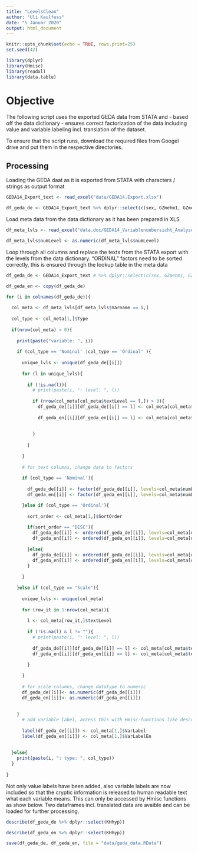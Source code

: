 ```yaml
---
title: "LevelsClean"
author: "Uli Kaulfuss"
date: "5 Januar 2020"
output: html_document
---
```


```r

knitr::opts_chunk$set(echo = TRUE, rows.print=25)
set.seed(42)

library(dplyr)
library(Hmisc)
library(readxl)
library(data.table)
```

# Objective

The following script uses the exported GEDA data from STATA and - based off the data dictionary - ensures correct factorization of the data including value and variable labeling incl. translation of the dataset.

To ensure that the script runs, download the required files from Googel drive and put them in the respective directories. 

## Processing

Loading the GEDA daat as it is exported from STATA with characters / strings as output format

```r

GEDA14_Export_text <- read_excel("data/GEDA14.Export.xlsx")

df_geda_de <- GEDA14_Export_text %>% dplyr::select(c(sex, GZmehm1, GZmehm3C, PAgroe))
```

Load meta data from the data dictionary as it has been prepared in XLS

```r
df_meta_lvls <- read_excel("data.doc/GEDA14_Variablenuebersicht_Analyse.xlsx", sheet='levels')

df_meta_lvls$numLevel <- as.numeric(df_meta_lvls$numLevel)

```

Loop through all columns and replace the texts from the STATA export with the levels from the data dictionary. "ORDINAL" factors need to be sorted correctly, this is ensured through the lookup table in the meta data

```r
df_geda_de <- GEDA14_Export_text # %>% dplyr::select(c(sex, GZmehm1, GZmehm3C, PAgroe, IAarzt1B4w))

df_geda_en <- copy(df_geda_de)

for (i in colnames(df_geda_de)){
  
  col_meta <- df_meta_lvls[df_meta_lvls$Varname == i,]
  
  col_type <- col_meta[1,]$Type
  
  if(nrow(col_meta) > 0){
    
    print(paste("variable: ", i))
    
    if (col_type == 'Nominal' |col_type == 'Ordinal' ){
      
      unique_lvls <- unique(df_geda_de[[i]])
      
      for (l in unique_lvls){
        
        if (!is.na(l)){
          # print(paste(i, ": level: ", l))
          
          if (nrow(col_meta[col_meta$textLevel == l,]) > 0){
            df_geda_de[[i]][df_geda_de[[i]] == l] <- col_meta[col_meta$textLevel == l,]$numLevel
            
            df_geda_en[[i]][df_geda_en[[i]] == l] <- col_meta[col_meta$textLevel == l,]$numLevel
            
            
          }
          
        }
        
      }
      
      # for text columns, change data to factors 
      
      if (col_type == 'Nominal'){
        
        df_geda_de[[i]] <- factor(df_geda_de[[i]], levels=col_meta$numLevel, labels=col_meta$textLevel)
        df_geda_en[[i]] <- factor(df_geda_en[[i]], levels=col_meta$numLevel, labels=col_meta$textLabelEn)

      }else if (col_type == 'Ordinal'){
        
        sort_order <- col_meta[1,]$SortOrder
        
        if(sort_order == "DESC"){
          df_geda_de[[i]] <- ordered(df_geda_de[[i]], levels=col_meta[order(-col_meta$numLevel),]$numLevel, labels=col_meta[order(-col_meta$numLevel),]$textLevel)
          df_geda_en[[i]] <- ordered(df_geda_en[[i]], levels=col_meta[order(-col_meta$numLevel),]$numLevel, labels=col_meta[order(-col_meta$numLevel),]$textLabelEn)
          
        }else{
          df_geda_de[[i]] <- ordered(df_geda_de[[i]], levels=col_meta[order(col_meta$numLevel),]$numLevel, labels=col_meta[order(col_meta$numLevel),]$textLevel)
          df_geda_en[[i]] <- ordered(df_geda_en[[i]], levels=col_meta[order(col_meta$numLevel),]$numLevel, labels=col_meta[order(col_meta$numLevel),]$textLabelEn)
        }
        
      }
      
    }else if (col_type == "Scale"){
      
      unique_lvls <- unique(col_meta)
      
      for (row_it in 1:nrow(col_meta)){
        
        l <- col_meta[row_it,]$textLevel
        
        if (!is.na(l) & l != ""){
          # print(paste(i, ": level: ", l))
        
          df_geda_de[[i]][df_geda_de[[i]] == l] <- col_meta[col_meta$textLevel == l,]$numLevel
          df_geda_en[[i]][df_geda_en[[i]] == l] <- col_meta[col_meta$textLevel == l,]$numLevel
          
        }
        
      }
      
      # for scale columns, change datatype to numeric 
      df_geda_de[[i]]<- as.numeric(df_geda_de[[i]])
      df_geda_en[[i]]<- as.numeric(df_geda_en[[i]])
      
      
    }
      # add variable label, access this with Hmisc-functions like describe(%dataframe%)
      
      label(df_geda_de[[i]]) <- col_meta[1,]$VarLabel
      label(df_geda_en[[i]]) <- col_meta[1,]$VarLabelEn
      
      
  }else{
    print(paste(i, ": type: ", col_type))
  }
  
}


```

Not only value labels have been added, also variable labels are now included so that the cryptic information is released to human readable text what each variable means. This can only be accessed by Hmisc functions as show below. Two dataframes incl. translated data are avaible and can be loaded for further processing. 

```r
describe(df_geda_de %>% dplyr::select(KHhyp))

```

```r
describe(df_geda_en %>% dplyr::select(KHhyp))
```

```r
save(df_geda_de, df_geda_en, file = "data/geda_data.RData")
```

